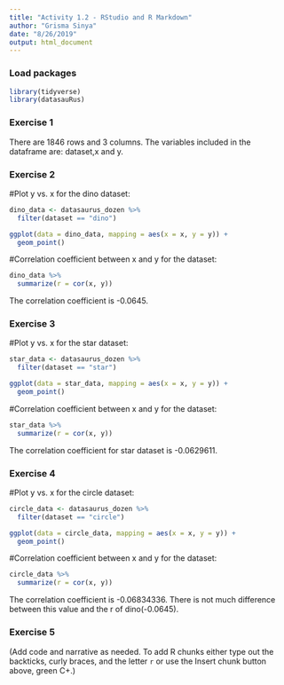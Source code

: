 ```yaml
---
title: "Activity 1.2 - RStudio and R Markdown"
author: "Grisma Sinya"
date: "8/26/2019"
output: html_document
---
```


### Load packages

```r
library(tidyverse) 
library(datasauRus)
```


### Exercise 1

There are 1846 rows and 3 columns. 
The variables included in the dataframe are: dataset,x and y.

### Exercise 2

#Plot y vs. x for the dino dataset:
```r
dino_data <- datasaurus_dozen %>%
  filter(dataset == "dino")

ggplot(data = dino_data, mapping = aes(x = x, y = y)) +
  geom_point()
```

#Correlation coefficient between x and y for the dataset:
```r
dino_data %>%
  summarize(r = cor(x, y))
```
The correlation coefficient is -0.0645.

### Exercise 3

#Plot y vs. x for the star dataset:
```r
star_data <- datasaurus_dozen %>%
  filter(dataset == "star")

ggplot(data = star_data, mapping = aes(x = x, y = y)) +
  geom_point()
```

#Correlation coefficient between x and y for the dataset:
```r
star_data %>%
  summarize(r = cor(x, y))
```
The correlation coefficient for star dataset is -0.0629611.

### Exercise 4

#Plot y vs. x for the circle dataset:
```r
circle_data <- datasaurus_dozen %>%
  filter(dataset == "circle")

ggplot(data = circle_data, mapping = aes(x = x, y = y)) +
  geom_point()
```
#Correlation coefficient between x and y for the dataset:
```r
circle_data %>%
  summarize(r = cor(x, y))
```
The correlation coefficient is -0.06834336. There is not much difference between this value and the r of dino(-0.0645). 

### Exercise 5

(Add code and narrative as needed. To add R chunks either type out the backticks, curly braces, and the letter `r` or use the Insert chunk button above, green C+.)